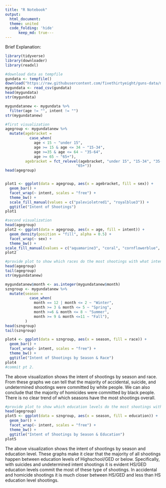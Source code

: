 ```yaml
---
title: "R Notebook"
output: 
  html_document:
  theme: united
  code_folding: 'hide'
      keep_md: true---
---
```


Brief Explanation:

```r
library(tidyverse)
library(downloader)
library(readxl)
```

```r
#download data as tempfile
gundata <- tempfile()
download("https://raw.githubusercontent.com/fivethirtyeight/guns-data/master/full_data.csv", gundata, mode = "wb")
mygundata <- read_csv(gundata)
head(mygundata)
str(mygundata)

mygundatanew <- mygundata %>%
  filter(age != "", intent != "")
str(mygundatanew)
```

```r
#first visualization
agegroup <- mygundatanew %>%
  mutate(agebracket = 
           case_when(
             age < 15 ~ "under 15",
             age >= 15 & age <= 34 ~ "15-34",
             age >=35 & age <= 64 ~ "35-64",
             age >= 65 ~ "65+"),
         agebracket = fct_relevel(agebracket, "under 15", "15-34", "35-64",
                                "65+"))
head(agegroup)


plot1 <- ggplot(data = agegroup, aes(x = agebracket, fill = sex)) +
  geom_bar() +
  facet_wrap(~ intent, scales = "free") +
  theme_bw() +
  scale_fill_manual(values = c("palevioletred1", "royalblue3")) +
  ggtitle("Intent of Shootings")
plot1


```

```r
#second visualization
head(agegroup)
plot2 <- ggplot(data = agegroup, aes(x = age, fill = intent)) +
  geom_density(position = "fill", alpha = 0.5) +
  facet_wrap(~ sex) +
  theme_bw() +
scale_fill_manual(values = c("aquamarine3", "coral", "cornflowerblue", "plum2"))
plot2

```

```r
#provide plot to show which races do the most shootings with what intent and in which season these shootings take place
head(agegroup)
tail(agegroup)
str(mygundatanew)

mygundatanew$month <- as.integer(mygundatanew$month)
szngroup <- mygundatanew %>%
  mutate(season = 
           case_when(
             month == 12 | month <= 2 ~ "Winter",
             month >= 3 & month <= 5 ~ "Spring",
             month >=6 & month <= 8 ~ "Summer",
             month >= 9 & month <=11 ~ "Fall"),
         )
head(szngroup)
tail(szngroup)

plot4 <- ggplot(data = szngroup, aes(x = season, fill = race)) +
  geom_bar() +
  facet_wrap(~ intent, scales = "free") +
  theme_bw() +
  ggtitle("Intent of Shootings by Season & Race")
plot4
#commit pt 2.
```
The above visualization shows the intent of shootings by season and race. From these graphs we can tell that the majority of accidental, suicide, and undetermined shootings were committed by white people. We can also conclude that the majority of homicides were committed by black people. There is no clear trend of which seasons have the most shootings overall.
```r
#provide plot to show which education levels do the most shootings with what intent and in which season these shootings take place
head(agegroup)
plot5 <- ggplot(data = szngroup, aes(x = season, fill = education)) +
  geom_bar() +
  facet_wrap(~ intent, scales = "free") +
  theme_bw() +
  ggtitle("Intent of Shootings by Season & Education")
plot5
```
The above visualization shows the intent of shootings by season and education level. These graphs make it clear that the majority of all shootings happen between education levels of Highschool/GED or below. Specifically, with suicides and undetermined intent shootings it is evident HS/GED education levels commit the most of these type of shootings. In accidental and homicide shootings it is much closer between HS/GED and less than HS education level shootings. 